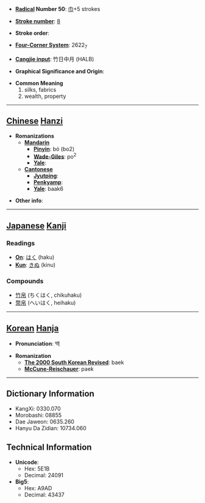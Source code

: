 * '''[[Wiktionary:Chinese radical index| Radical]] Number 50''': [[Wiktionary:Chinese radical index 巾|巾]]+5 strokes

* '''[[Wiktionary:Chinese total strokes index|Stroke number]]''': [[Wiktionary:Chinese total strokes index 8|8]]

* '''Stroke order''': 

* '''[[Wiktionary:Chinese four corner index|Four-Corner System]]''': 2622<sub>7</sub>

* '''[[Wiktionary:Chinese Cangjie index|Cangjie input]]''': 竹日中月 (HALB)

* '''Graphical Significance and Origin''': 

* '''Common Meaning'''
*#silks, fabrics
*# wealth, property


----

== [[Chinese]] [[Hanzi]] ==

* '''Romanizations'''
** '''[[Mandarin]]'''
*** '''[[Pinyin]]''': bó (bo2)
*** '''[[Wade-Giles]]''': po<sup>2</sup>
*** '''[[Yale]]''': 
** '''[[Cantonese]]'''
*** '''[[Jyutping]]''':
*** '''[[Penkyamp]]''': 
*** '''[[Yale]]''': baak6

* '''Other info''': 

----

== [[Japanese]] [[Kanji]] ==

===Readings===
* '''[[On]]''': [[はく]] (haku)
* '''[[Kun]]''': [[きぬ]] (kinu)
===Compounds===
*[[竹帛]] (ちくはく, chikuhaku)
*[[幣帛]] (へいはく, heihaku)
----

== [[Korean]] [[Hanja]] ==

* '''Pronunciation''': 백

* '''Romanization'''
** '''[[The 2000 South Korean Revised Romanization|The 2000 South Korean Revised]]''': baek
** '''[[McCune-Reischauer]]''': paek

----

== Dictionary Information ==

* KangXi: 0330.070
* Morobashi: 08855
* Dae Jaweon: 0635.260
* Hanyu Da Zidian: 10734.060

== Technical Information ==

* '''Unicode''':
** Hex: 5E1B
** Decimal: 24091
* '''Big5''':
** Hex: A9AD
** Decimal: 43437